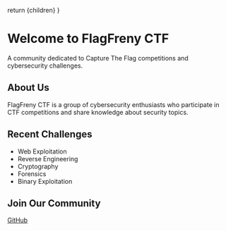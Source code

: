 
  return <Layout title="Welcome to FlagFreny CTF">{children}</Layout>
}

# Welcome to FlagFreny CTF

A community dedicated to Capture The Flag competitions and cybersecurity challenges.

## About Us

FlagFreny CTF is a group of cybersecurity enthusiasts who participate in CTF competitions and share knowledge about security topics.

## Recent Challenges

- Web Exploitation
- Reverse Engineering
- Cryptography
- Forensics
- Binary Exploitation

## Join Our Community

[GitHub](https://github.com/ctf-flagfreny)
